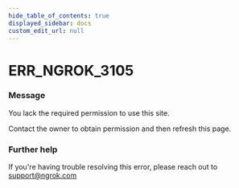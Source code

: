 ```yaml
---
hide_table_of_contents: true
displayed_sidebar: docs
custom_edit_url: null
---
```



# ERR_NGROK_3105

### Message

You lack the required permission to use this site.

Contact the owner to obtain permission and then refresh this page.

### Further help

If you're having trouble resolving this error, please reach out to [support@ngrok.com](mailto:support@ngrok.com?subject=Help%20with%20ERR_NGROK_3105)

<ErrorDetails error="err_ngrok_3105" />
